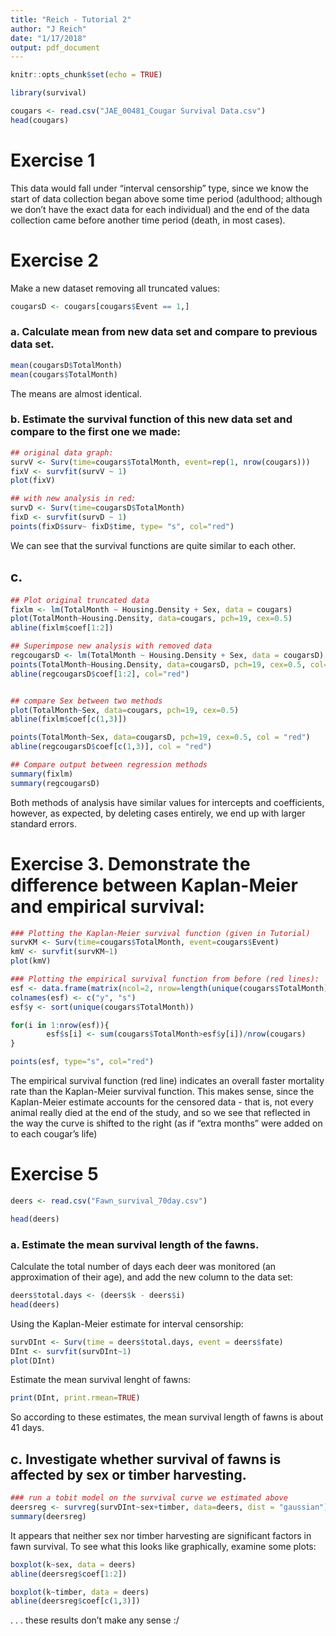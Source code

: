 ```yaml
---
title: "Reich - Tutorial 2"
author: "J Reich"
date: "1/17/2018"
output: pdf_document
---
```


```r
knitr::opts_chunk$set(echo = TRUE)
```

```r
library(survival)
```
 

```r
cougars <- read.csv("JAE_00481_Cougar Survival Data.csv")
head(cougars)
```

# Exercise 1

This data would fall under "interval censorship" type, since we know the start of data collection began above some time period (adulthood; although we don't have the exact data for each individual) and the end of the data collection came before another time period (death, in most cases).

# Exercise 2

Make a new dataset removing all truncated values:

```r
cougarsD <- cougars[cougars$Event == 1,]
```

### a. Calculate mean from new data set and compare to previous data set.

```r
mean(cougarsD$TotalMonth)
mean(cougars$TotalMonth)
```

The means are almost identical.

### b. Estimate the survival function of this new data set and compare to the first one we made:

```r
## original data graph:
survV <- Surv(time=cougars$TotalMonth, event=rep(1, nrow(cougars)))
fixV <- survfit(survV ~ 1)
plot(fixV)

## with new analysis in red:
survD <- Surv(time=cougarsD$TotalMonth)
fixD <- survfit(survD ~ 1)
points(fixD$surv~ fixD$time, type= "s", col="red")
```

We can see that the survival functions are quite similar to each other.

## c. 

```r

## Plot original truncated data
fixlm <- lm(TotalMonth ~ Housing.Density + Sex, data = cougars)
plot(TotalMonth~Housing.Density, data=cougars, pch=19, cex=0.5)
abline(fixlm$coef[1:2])

## Superimpose new analysis with removed data
regcougarsD <- lm(TotalMonth ~ Housing.Density + Sex, data = cougarsD)
points(TotalMonth~Housing.Density, data=cougarsD, pch=19, cex=0.5, col="red")
abline(regcougarsD$coef[1:2], col="red")


## compare Sex between two methods
plot(TotalMonth~Sex, data=cougars, pch=19, cex=0.5)
abline(fixlm$coef[c(1,3)])

points(TotalMonth~Sex, data=cougarsD, pch=19, cex=0.5, col = "red")
abline(regcougarsD$coef[c(1,3)], col = "red")

## Compare output between regression methods
summary(fixlm)
summary(regcougarsD)
```

Both methods of analysis have similar values for intercepts and coefficients, however, as expected, by deleting cases entirely, we end up with larger standard errors.

# Exercise 3. Demonstrate the difference between Kaplan-Meier and empirical survival:

```r
### Plotting the Kaplan-Meier survival function (given in Tutorial)
survKM <- Surv(time=cougars$TotalMonth, event=cougars$Event)
kmV <- survfit(survKM~1)
plot(kmV)

### Plotting the empirical survival function from before (red lines):
esf <- data.frame(matrix(ncol=2, nrow=length(unique(cougars$TotalMonth))))
colnames(esf) <- c("y", "s")
esf$y <- sort(unique(cougars$TotalMonth))

for(i in 1:nrow(esf)){
        esf$s[i] <- sum(cougars$TotalMonth>esf$y[i])/nrow(cougars)
}

points(esf, type="s", col="red")
```

The empirical survival function (red line) indicates an overall faster mortality rate than the Kaplan-Meier survival function. This makes sense, since the Kaplan-Meier estimate accounts for the censored data - that is, not every animal really died at the end of the study, and so we see that reflected in the way the curve is shifted to the right (as if "extra months" were added on to each cougar's life)


# Exercise 5

```r
deers <- read.csv("Fawn_survival_70day.csv")
```
```r
head(deers)
```
### a. Estimate the mean survival length of the fawns.

Calculate the total number of days each deer was monitored (an approximation of their age), and add the new column to the data set:

```r
deers$total.days <- (deers$k - deers$i)
head(deers)
```

Using the Kaplan-Meier estimate for interval censorship:

```r
survDInt <- Surv(time = deers$total.days, event = deers$fate)
DInt <- survfit(survDInt~1)
plot(DInt)
```

Estimate the mean survival lenght of fawns:
```r
print(DInt, print.rmean=TRUE)
```

So according to these estimates, the mean survival length of fawns is about 41 days.

## c. Investigate whether survival of fawns is affected by sex or timber harvesting.

```r
### run a tobit model on the survival curve we estimated above
deersreg <- survreg(survDInt~sex+timber, data=deers, dist = "gaussian")
summary(deersreg)
```

It appears that neither sex nor timber harvesting are significant factors in fawn survival. To see what this looks like graphically, examine some plots:

```r
boxplot(k~sex, data = deers)
abline(deersreg$coef[1:2])
```

```r
boxplot(k~timber, data = deers)
abline(deersreg$coef[c(1,3)])
```


. . .  these results don't make any sense :/